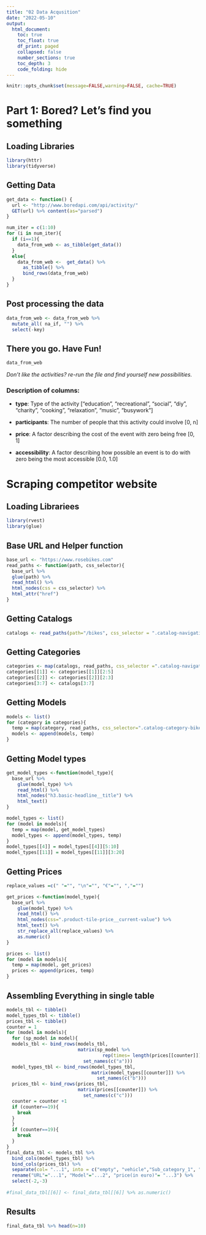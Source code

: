 ```yaml
---
title: "02 Data Acqusition"
date: "2022-05-10"
output:
  html_document:
    toc: true
    toc_float: true
    df_print: paged
    collapsed: false
    number_sections: true
    toc_depth: 3
    code_folding: hide
---
```


```r
knitr::opts_chunk$set(message=FALSE,warning=FALSE, cache=TRUE)
```

# Part 1: Bored? Let's find you something

## Loading Libraries
```r
library(httr)
library(tidyverse)
```

## Getting Data
```r
get_data <- function() {
  url <- "http://www.boredapi.com/api/activity/"
  GET(url) %>% content(as="parsed")
}

num_iter = c(1:10)
for (i in num_iter){
  if (i==1){
    data_from_web <- as_tibble(get_data())
  } 
  else{
    data_from_web <-  get_data() %>% 
      as_tibble() %>% 
      bind_rows(data_from_web)
  }
}
```
## Post processing the data

```r
data_from_web <- data_from_web %>%  
  mutate_all( na_if, "") %>% 
  select(-key)
```

## There you go. Have Fun!
```r
data_from_web
```
*Don't like the activities? re-run the file and find yourself new possibilities.*


### Description of columns:

* **type**: Type of the activity ["education", "recreational", "social", "diy", "charity", "cooking", "relaxation", "music", "busywork"]


* **participants**: The number of people that this activity could involve [0, n]


* **price**: A factor describing the cost of the event with zero being free [0, 1]

* **accessibility**: A factor describing how possible an event is to do with zero being the most accessible [0.0, 1.0]


# Scraping competitor website

## Loading Librariees
```r
library(rvest)
library(glue)
```
## Base URL and Helper function
```r
base_url <- "https://www.rosebikes.com"
read_paths <- function(path, css_selector){
  base_url %>% 
  glue(path) %>%
  read_html() %>% 
  html_nodes(css = css_selector) %>%
  html_attr("href")
}
```
## Getting Catalogs
```r
catalogs <- read_paths(path="/bikes", css_selector = ".catalog-navigation__link")[1:7]
```

## Getting Categories
```r
categories <- map(catalogs, read_paths, css_selector =".catalog-navigation__link" )
categories[[1]] <- categories[[1]][2:5]
categories[[2]] <- categories[[2]][2:3]
categories[3:7] <- catalogs[3:7]
```

## Getting Models
```r
models <- list()
for (category in categories){
  temp = map(category, read_paths, css_selector=".catalog-category-bikes__button")  
  models <- append(models, temp)
}
```

## Getting Model types
```r
get_model_types <-function(model_type){
  base_url %>% 
    glue(model_type) %>% 
    read_html() %>% 
    html_nodes("h3.basic-headline__title") %>% 
    html_text()
}

model_types <- list()
for (model in models){
  temp = map(model, get_model_types)  
  model_types <- append(model_types, temp)
}
model_types[[4]] = model_types[[4]][5:10] 
model_types[[11]] = model_types[[11]][3:20]
```
## Getting Prices
```r
replace_values =c(" "="", "\n"="", "€"="", ","="")

get_prices <-function(model_type){
  base_url %>% 
    glue(model_type) %>% 
    read_html() %>% 
    html_nodes(css=".product-tile-price__current-value") %>%
    html_text() %>% 
    str_replace_all(replace_values) %>% 
    as.numeric()
}

prices <- list()
for (model in models){
  temp = map(model, get_prices)
  prices <- append(prices, temp)
}

```
## Assembling Everything in single table
```r
models_tbl <- tibble() 
model_types_tbl <- tibble()
prices_tbl <- tibble()
counter = 1
for (model in models){
  for (sp_model in model){
  models_tbl <- bind_rows(models_tbl, 
                          matrix(sp_model %>% 
                                   rep(times= length(prices[[counter]]))) %>% 
                            set_names(c("a")))
  model_types_tbl <- bind_rows(model_types_tbl, 
                               matrix(model_types[[counter]]) %>% 
                                 set_names(c("b")))
  prices_tbl <- bind_rows(prices_tbl,
                          matrix(prices[[counter]]) %>% 
                            set_names(c("c")))
  counter = counter +1
  if (counter==19){
    break
  }
  }
  if (counter==19){
    break
  }
}
final_data_tbl <- models_tbl %>% 
  bind_cols(model_types_tbl) %>%
  bind_cols(prices_tbl) %>% 
  separate(col= "...1", into = c("empty", "vehicle","Sub_category_1", "Sub_category_2", "Sub_category_3"), sep = "/" ,remove = FALSE) %>% 
  rename("URL"="...1", "Model"="...2", "price(in euro)"= "...3") %>% 
  select(-2,-3)
  
#final_data_tbl[[6]] <- final_data_tbl[[6]] %>% as.numeric()

```
## Results
```r
final_data_tbl %>% head(n=10)
```


